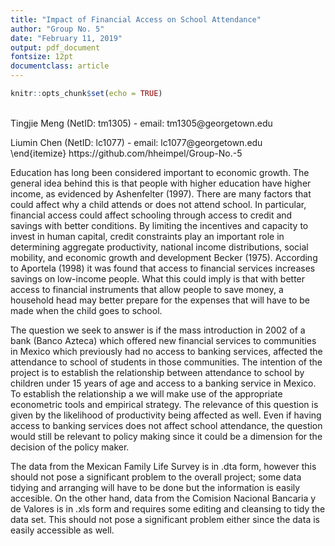 ```yaml
---
title: "Impact of Financial Access on School Attendance"
author: "Group No. 5"
date: "February 11, 2019"
output: pdf_document
fontsize: 12pt
documentclass: article
---
```


```r
knitr::opts_chunk$set(echo = TRUE)
```
\textbf{Members:}\
\begin{itemize}
  \itemsep-.6em
  \item Hector Hernandez Heimpel (NetID: hh744) - email: hh744@georgetown.edu\
  \item Tingjie  Meng (NetID: tm1305) - email: tm1305@georgetown.edu\
  \item Liumin Chen (NetID: lc1077) - email: lc1077@georgetown.edu\
\end{itemize}
\textbf{Github Repository:} https://github.com/hheimpel/Group-No.-5 

\section{Problem Statement}

Education has long been considered important to economic growth. The general idea behind this is that people with higher education have higher income, as evidenced by Ashenfelter (1997). There are many factors that could affect why a child attends or does not attend school. In particular, financial access could affect schooling through access to credit and savings with better conditions. By limiting the incentives and capacity to invest in human capital, credit
constraints play an important role in determining aggregate productivity, national income distributions, social mobility, and economic growth and development Becker (1975). According to Aportela (1998) it was found that access to financial services increases savings on low-income people. What this could imply is that with better access to financial instruments that allow people to save money, a household head may better prepare for the expenses that will have to be made when the child goes to school. 

The question we seek to answer is if the mass introduction in 2002 of a bank (Banco Azteca) which offered new financial services to communities in Mexico which previously had no access to banking services, affected the attendance to school of students in those communities. The intention of the project is to establish the relationship between attendance to school by children under 15 years of age and access to a banking service in Mexico. To establish the relationship a we will make use of the appropriate econometric tools and empirical strategy. The relevance of this question is given by the likelihood of productivity being affected as well. Even if having access to banking services does not affect school attendance, the question would still be relevant to policy making since it could be a dimension for the decision of the policy maker.

\section{Potential Issues}

The data from the Mexican Family Life Survey is in .dta form, however this should not pose a significant problem to the overall project; some data tidying and arranging will have to be done but the information is easily accesible. On the other hand, data from the Comision Nacional Bancaria y de Valores is in .xls form and requires some editing and cleansing to tidy the data set. This should not pose a significant problem either since the data is easily accessible as well. 

